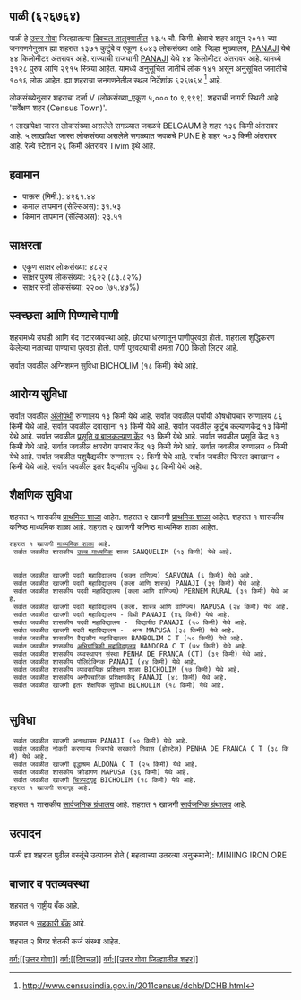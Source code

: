 {{माहितीचौकट भारतीय न्यायक्षेत्र
|प्रकार=शहर 
|जनगणना_स्थलनिर्देशांक=626764
|स्थानिक_नाव=पाळी
|तालुका_नाव=दिवचल
|जिल्हा_नाव=उत्तर गोवा
|राज्य_नाव =गोवा
|विभाग=
|जिल्हा=[[उत्तर गोवा]]
|तालुका_नावे =[[दिवचल]]
|जवळचे_शहर =[[BELGAUM]]
|अक्षांश=
|रेखांश=
|शोधक_स्थान =right
|क्षेत्रफळ_एकूण=13.5
|उंची=
|लोकसंख्या_एकूण=6043
|लोकसंख्या_वर्ष=2011
|लोकसंख्या_घनता=447
|लोकसंख्या_पुरुष=3128
|लोकसंख्या_स्त्री=2915
|लिंग_गुणोत्तर=931
|अधिकृत_भाषा=[[कोंकणी, मराठी]]
}}

== पाळी (६२६७६४) ==

पाळी हे [[उत्तर गोवा जिल्हा | उत्तर गोवा]] जिल्ह्यातल्या [[दिवचल | दिवचल तालुक्यातील]] १३.५ चौ. किमी. क्षेत्राचे शहर असून २०११ च्या जनगणनेनुसार ह्या शहरात १३७१ कुटुंबे व एकूण ६०४३ लोकसंख्या आहे. जिल्हा मुख्यालय, [[PANAJI]] येथे ४४ किलोमीटर अंतरावर आहे. राज्याची राजधानी [[PANAJI]] येथे ४४ किलोमीटर अंतरावर आहे.   यामध्ये ३१२८ पुरुष आणि २९१५ स्त्रिया आहेत. यामध्ये अनुसूचित जातीचे लोक १४१ असून अनुसूचित जमातीचे १०१६ लोक आहेत. ह्या शहराचा जनगणनेतील स्थल निर्देशांक ६२६७६४  <ref>http://www.censusindia.gov.in/2011census/dchb/DCHB.html</ref> आहे.

लोकसंख्येनुसार शहराचा दर्जा V (लोकसंख्या_एकूण ५,००० to ९,९९९).
शहराची नागरी स्थिती आहे 'सर्वेक्षण शहर (Census Town)'.

१ लाखांपेक्षा जास्त लोकसंख्या असलेले सगळ्यात जवळचे BELGAUM हे शहर  १३६ किमी अंतरावर आहे. ५ लाखांपेक्षा जास्त लोकसंख्या असलेले सगळ्यात जवळचे PUNE हे शहर  ५०३ किमी अंतरावर आहे. रेल्वे स्टेशन  २६ किमी अंतरावर Tivim इथे आहे.


== हवामान ==  
* पाऊस (मिमी.): ४२६१.४४ 
* कमाल तापमान (सेल्सिअस): ३१.५३
* किमान तापमान (सेल्सिअस): २३.५१


== साक्षरता ==  
* एकूण साक्षर लोकसंख्या: ४८२२
* साक्षर पुरुष लोकसंख्या: २६२२ (८३.८२%)
* साक्षर स्त्री लोकसंख्या: २२०० (७५.४७%)


== स्वच्छता आणि पिण्याचे पाणी ==  
शहरामध्ये उघडी आणि बंद गटारव्यवस्था आहे.
छोट्या धरणातून  पाणीपुरवठा होतो. शहराला शुद्धिकरण केलेल्या नळाच्या पाण्याचा पुरवठा होतो. पाणी पुरवठ्याची क्षमता 700 किलो लिटर आहे.

सर्वात जवळील अग्निशमन सुविधा BICHOLIM (१८ किमी) येथे आहे.


== आरोग्य सुविधा ==
सर्वात जवळील [[अॅलोपॅथी|अ‍ॅलोपॅथी]] रुग्णालय १३ किमी येथे आहे.
सर्वात जवळील पर्यायी औषधोपचार रुग्णालय ८६ किमी येथे आहे.
सर्वात जवळील दवाखाना १३ किमी येथे आहे.
सर्वात जवळील कुटुंब कल्याणकेंद्र १३ किमी येथे आहे.
सर्वात जवळील [[प्रसूती| प्रसूति व बालकल्याण केंद्र]] १३ किमी येथे आहे.
सर्वात जवळील प्रसूति केंद्र १३ किमी येथे आहे.
सर्वात जवळील क्षयरोग उपचार केंद्र १३ किमी येथे आहे.
सर्वात जवळील रुग्णालय ० किमी येथे आहे.
सर्वात जवळील पशुवैद्यकीय रुग्णालय २८ किमी येथे आहे.
सर्वात जवळील फिरता दवाखाना ० किमी येथे आहे.
सर्वात जवळील इतर वैद्यकीय सुविधा ३८ किमी येथे आहे.






== शैक्षणिक सुविधा ==
शहरात ५ शासकीय [[प्राथमिक शाळा]] आहेत. शहरात २ खाजगी [[प्राथमिक शाळा]] आहेत. 
﻿शहरात १ शासकीय कनिष्ठ माध्यमिक शाळा आहे. शहरात २ खाजगी कनिष्ठ माध्यमिक शाळा आहेत.  
 ﻿शहरात १ खाजगी [[माध्यमिक शाळा]] आहे.  
  सर्वात जवळील शासकीय [[उच्च माध्यमिक शिक्षण|उच्च माध्यमिक]] शाळा SANQUELIM (१३ किमी) येथे आहे.
   
   
  सर्वात जवळील खाजगी पदवी महाविद्यालय (फक्त वाणिज्य) SARVONA (६ किमी) येथे आहे.
  सर्वात जवळील खाजगी पदवी महाविद्यालय (कला आणि शास्त्र) PANAJI (३९ किमी) येथे आहे.
  सर्वात जवळील शासकीय पदवी महाविद्यालय (कला आणि वाणिज्य) PERNEM RURAL (३१ किमी) येथे आहे.
  सर्वात जवळील खाजगी पदवी महाविद्यालय (कला. शास्त्र आणि वाणिज्य) MAPUSA (२४ किमी) येथे आहे.
  सर्वात जवळील खाजगी पदवी महाविद्यालय - विधी PANAJI (४६ किमी) येथे आहे.
  सर्वात जवळील शासकीय पदवी महाविद्यालय -  विद्यापीठ PANAJI (५० किमी) येथे आहे.
  सर्वात जवळील खाजगी पदवी महाविद्यालय -  अन्य MAPUSA (३८ किमी) येथे आहे.
  सर्वात जवळील शासकीय वैद्यकीय महाविद्यालय BAMBOLIM C T (५० किमी) येथे आहे.
  सर्वात जवळील शासकीय [[अभियांत्रिकी|अभियांत्रिकी महाविद्यालय]] BANDORA C T (७४ किमी) येथे आहे.
  सर्वात जवळील शासकीय व्यवस्थापन संस्था PENHA DE FRANCA (CT) (३९ किमी) येथे आहे.
  सर्वात जवळील शासकीय पॉलिटेक्निक PANAJI (४४ किमी) येथे आहे.
  सर्वात जवळील शासकीय व्यावसायिक प्रशिक्षण शाळा BICHOLIM (१७ किमी) येथे आहे.
  सर्वात जवळील शासकीय अनौपचारिक प्रशिक्षणकेंद्र PANAJI (४८ किमी) येथे आहे.
  सर्वात जवळील खाजगी इतर शैक्षणिक सुविधा BICHOLIM (१८ किमी) येथे आहे.
   


== सुविधा ==
  सर्वात जवळील खाजगी अनाथाश्रम PANAJI (५० किमी) येथे आहे.
  सर्वात जवळील नोकरी करणाऱ्या स्त्रियांचे सरकारी निवास (होस्टेल) PENHA DE FRANCA C T (३८ किमी) येथे आहे.
  सर्वात जवळील खाजगी वृद्धाश्रम ALDONA C T (२५ किमी) येथे आहे.
  सर्वात जवळील शासकीय क्रीडांगण MAPUSA (३६ किमी) येथे आहे.
  सर्वात जवळील खाजगी [[चित्रपटगृह]] BICHOLIM (१८ किमी) येथे आहे.
 ﻿शहरात १ खाजगी सभागृह आहे.  
﻿शहरात १ शासकीय [[सार्वजनिक ग्रंथालय]] आहे. ﻿शहरात १ खाजगी [[सार्वजनिक ग्रंथालय]] आहे.  


== उत्पादन ==
पाळी ह्या शहरात पुढील वस्तूंचे उत्पादन होते ( महत्वाच्या उतरत्या अनुक्रमाने): MINIING IRON ORE


== बाजार व पतव्यवस्था ==
﻿शहरात १ राष्ट्रीय बँक आहे.

﻿शहरात १ [[सहकारी संस्था|सहकारी बॅंक]] आहे.

शहरात २ बिगर शेतकी कर्ज संस्था आहेत.



[[वर्ग:[[उत्तर गोवा]]]]
[[वर्ग:[[दिवचल]]]]
[[वर्ग:[[उत्तर गोवा जिल्ह्यातील शहर]]]]


{{संदर्भनोंदी}}
 


